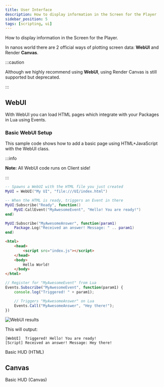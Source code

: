 ```yaml
---
title: User Interface
description: How to display information in the Screen for the Player
sidebar_position: 5
tags: [scripting, ui]
---
```




How to display information in the Screen for the Player.

In nanos world there are 2 official ways of plotting screen data: **WebUI** and Render **Canvas**.

:::caution

Although we highly recommend using **WebUI**, using Render Canvas is still supported but deprecated.

:::

## WebUI

With WebUI you can load HTML pages which integrate with your Packages in Lua using Events.

### Basic WebUI Setup

This sample code shows how to add a basic page using HTML+JavaScript with the WebUI class.

:::info

**Note:** All WebUI code runs on Client side!

:::

```lua title="Client/Index.lua"
-- Spawns a WebUI with the HTML file you just created
MyUI = WebUI("My UI", "file:///UI/index.html")

-- When the HTML is ready, triggers an Event in there
MyUI:Subscribe("Ready", function()
    MyUI:CallEvent("MyAwesomeEvent", "Hello! You are ready!")
end)

MyUI:Subscribe("MyAwesomeAnswer", function(param1)
    Package.Log("Received an answer! Message: " .. param1)
end)
```

```html title="Client/UI/index.html"
<html>
    <head>
        <script src="index.js"></script>
    </head>
    <body>
        Hello World!
    </body>
</html>
```

```javascript title="Client/UI/index.js"
// Register for "MyAwesomeEvent" from Lua
Events.Subscribe("MyAwesomeEvent", function(param1) {
    console.log("Triggered! " + param1);

    // Triggers "MyAwesomeAnswer" on Lua
    Events.Call("MyAwesomeAnswer", "Hey there!");
})
```

![WebUI results](/img/docs/user-interface.jpg)

This will output:

```text
[WebUI]  Triggered! Hello! You are ready!
[Script] Received an answer! Message: Hey there!
```

<ReferenceLink href="getting-started/tutorials-and-examples/basic-hud-html">Basic HUD (HTML)</ReferenceLink>

## Canvas

<ReferenceLink href="getting-started/tutorials-and-examples/basic-hud-canvas">Basic HUD (Canvas)</ReferenceLink>

